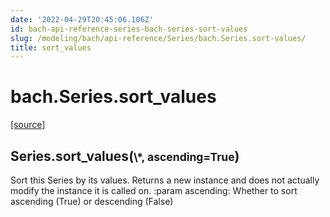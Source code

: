 ```yaml
---
date: '2022-04-29T20:45:06.106Z'
id: bach-api-reference-series-bach-series-sort-values
slug: /modeling/bach/api-reference/Series/bach.Series.sort-values/
title: sort_values
---
```


# bach.Series.sort_values

<div class="method">

&#8203;<span class="view-source">[[source]](https://github.com/objectiv/objectiv-analytics/blob/main/bach/bach/series/series.py)</span>

<h2 class="signature-class"><span class="additional-name">Series.</span><span class="name">sort_values(</span><small class="parameter-list"><span class="parameter" id="*">\*</span>, <span class="parameter" id="ascending">ascending=True</span></small>)</h2>


<div class="content">

Sort this Series by its values.
Returns a new instance and does not actually modify the instance it is called on.
:param ascending: Whether to sort ascending (True) or descending (False)


</div>

</div>
